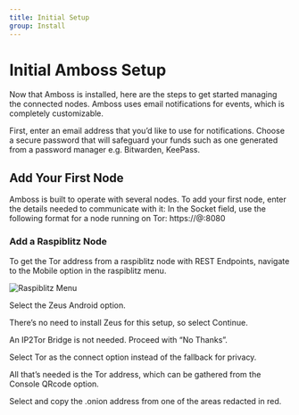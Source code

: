 ```yaml
---
title: Initial Setup
group: Install
---
```


# Initial Amboss Setup
Now that Amboss is installed, here are the steps to get started managing the connected nodes. Amboss uses email notifications for events, which is completely customizable.
 
First, enter an email address that you’d like to use for notifications. Choose a secure password that will safeguard your funds such as one generated from a password manager e.g. Bitwarden, KeePass.
 
## Add Your First Node
Amboss is built to operate with several nodes. To add your first node, enter the details needed to communicate with it:
In the Socket field, use the following format for a node running on Tor:
https://<node pubkey>@<tor address from Mobile Zeus Android connect>:8080
 
### Add a Raspiblitz Node
To get the Tor address from a raspiblitz node with REST Endpoints, navigate to the Mobile option in the raspiblitz menu.

![Raspiblitz Menu](/assets/docs/raspiblitz/menu.png)
 
Select the Zeus Android option.
 
There’s no need to install Zeus for this setup, so select Continue.
 
An IP2Tor Bridge is not needed. Proceed with “No Thanks”.
 
Select Tor as the connect option instead of the fallback for privacy.
 
All that’s needed is the Tor address, which can be gathered from the Console QRcode option.

 
Select and copy the .onion address from one of the areas redacted in red.
 
